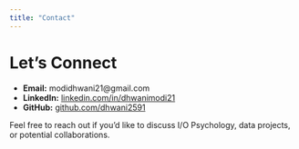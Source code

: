 ```yaml
---
title: "Contact"
---
```


# Let’s Connect

-   **Email:** modidhwani21\@gmail.com\
-   **LinkedIn:** [linkedin.com/in/dhwanimodi21](https://www.linkedin.com/in/dhwanimodi21)\
-   **GitHub:** [github.com/dhwani2591](https://github.com/dhwani2591/portfolio.git)

Feel free to reach out if you’d like to discuss I/O Psychology, data projects, or potential collaborations.
